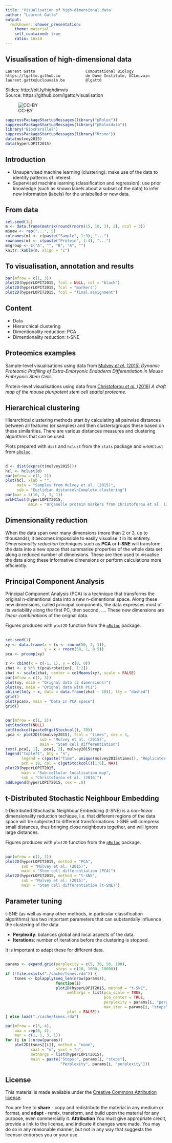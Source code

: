 ```yaml
---
title: 'Visualisation of high-dimensional data'
author: "Laurent Gatto"
output:
  rmdshower::shower_presentation:
    theme: material
    self_contained: true
    ratio: 16x10
---
```


## Visualisation of high-dimensional data 

```
Laurent Gatto                      Computational Biology
https://lgatto.github.io           de Duve Institute, UCLouvain
laurent.gatto@uclouvain.be         @lgatt0
```
Slides: http://bit.ly/highdimvis  
Source: https://github.com/lgatto/visualisation  

![CC-BY](./figs/cc1.jpg)



```r
suppressPackageStartupMessages(library("pRoloc"))
suppressPackageStartupMessages(library("pRolocdata"))
library("BiocParallel")
suppressPackageStartupMessages(library("Rtsne"))
data(mulvey2015)
data(hyperLOPIT2015)
```

## Introduction 

* Unsupervised machine learning (clustering): make use of the data to
  identify patterns of interest. 
* Supervised machine learning (classification and regression): use
  prior knowledge (such as known labels about a subset of the data) to
  infer new information (labels) for the unlabelled or new data.

## From data


```r
set.seed(1L)
m <- data.frame(matrix(round(rnorm(15, 10, 3), 2), ncol = 3))
m$new <- rep("...", 5)
colnames(m) <- c(paste("Sample", 1:3), "...")
rownames(m) <- c(paste("Protein", 1:4), "...")
m$group <- c("A", "", "B", "A", "")
knitr::kable(m, align = "c")
```

## To visualisation, annotation and results

```r
par(mfrow = c(1, 3))
plot2D(hyperLOPIT2015, fcol = NULL, col = "black")
plot2D(hyperLOPIT2015, fcol = "markers")
plot2D(hyperLOPIT2015, fcol = "final.assignment")
```

## Content

* Data 
* Hierarchical clustering
* Dimentionality reduction: PCA
* Dimentionality reduction: t-SNE


## Proteomics examples

Sample-level visualisations using data from
[Mulvey *et al.* (2015)](https://www.ncbi.nlm.nih.gov/pubmed/26059426)
*Dynamic Proteomic Profiling of Extra-Embryonic Endoderm
Differentiation in Mouse Embryonic Stem Cells.*

Protein-level visualisations using data from
[Christoforou *et al.* (2016)](https://www.ncbi.nlm.nih.gov/pubmed/26754106)
*A draft map of the mouse pluripotent stem cell spatial proteome.*

## Hierarchical clustering

Hierarchical clustering methods start by calculating all pairwise
distances between all features (or samples) and then clusters/groups
these based on these similarities. There are various distances
measures and clustering algorithms that can be used.

Plots prepared with `dist` and `hclust` from the `stats` package and
`mrkHClust` from
[`pRoloc`](https://bioconductor.org/packages/devel/bioc/html/pRoloc.html).

## {.fullpage}

```r
d <- dist(exprs(t(mulvey2015)))
hcl <- hclust(d)
par(mfrow = c(1, 2))
plot(hcl, xlab = "",
     main = "Samples from Mulvey et al. (2015)",
     sub = "Euclidian distance\nComplete clustering")
par(mar = c(10, 2, 3, 1))
mrkHClust(hyperLOPIT2015,
          main = "Organelle protein markers from Christoforou et al. (2016)")
```

## Dimensionality reduction

When the data span over many dimensions (more than 2 or 3, up to
thousands), it becomes impossible to easily visualise it in its
entirety. *Dimensionality reduction* techniques such as **PCA** or
**t-SNE** will transform the data into a new space that summarise
properties of the whole data set along a reduced number of
dimensions. These are then used to visualise the data along these
informative dimensions or perform calculations more efficiently.


## Principal Component Analysis

Principal Component Analysis (PCA) is a technique that transforms the
original n-dimentional data into a new n-dimentional space. Along
these new dimensions, called principal components, the data expresses
most of its variability along the first PC, then second, .... These
new dimensions are *linear combinations* of the orignal data.

Figures produces with `plot2D` function from the
[`pRoloc`](https://bioconductor.org/packages/devel/bioc/html/pRoloc.html)
package.

## {.fullpage}

```r
set.seed(1)
xy <- data.frame(x = (x <- rnorm(50, 2, 1)),
                 y = x + rnorm(50, 1, 0.5))
pca <- prcomp(xy)

z <- cbind(x = c(-1, 1), y = c(0, 0))
zhat <- z %*% t(pca$rotation[, 1:2])
zhat <- scale(zhat, center = colMeans(xy), scale = FALSE)
par(mfrow = c(1, 3))
plot(xy, main = "Orignal data (2 dimensions)")
plot(xy, main = "Orignal data with PC1")
abline(lm(y ~ x, data = data.frame(zhat - 10)), lty = "dashed")
grid()
plot(pca$x, main = "Data in PCA space")
grid()
```

## { .fullpage }

```r
par(mfrow = c(1, 2))
setStockcol(NULL)
setStockcol(paste0(getStockcol(), 70))
.pca <- plot2D(t(mulvey2015), fcol = "times", cex = 3,
               sub = "Mulvey et al. (2015)",
               main = "Stem cell differentiation")
text(.pca[, 1], .pca[, 2], mulvey2015$rep)
legend("topleft", bty = "n", 
       legend = c(paste("Time", unique(mulvey2015$times)), "Replicates (1,2,3)"),
       pch = 19, col = c(getStockcol()[1:6], NA))
plot2D(hyperLOPIT2015,
       main = "Sub-cellular localisation map",
       sub = "Christoforou et al. (2016)")
addLegend(hyperLOPIT2015, cex = .8)
```


## t-Distributed Stochastic Neighbour Embedding

t-Distributed Stochastic Neighbour Embedding (t-SNE) is a *non-linear*
dimensionality reduction techique, i.e. that different regions of the
data space will be subjected to different transformations. t-SNE will
compress small distances, thus bringing close neighbours together, and
will ignore large distances.

Figures produces with `plot2D` function from the
[`pRoloc`](https://bioconductor.org/packages/devel/bioc/html/pRoloc.html)
package.

## { .fullpage }

```r
par(mfrow = c(1, 2))
plot2D(hyperLOPIT2015, method = "PCA",
       sub = "Mulvey et al. (2015)",
       main = "Stem cell differentiation (PCA)")
plot2D(hyperLOPIT2015, method = "t-SNE",
       sub = "Mulvey et al. (2015)",
       main = "Stem cell differentiation (t-SNE)")
```


## Parameter tuning

t-SNE (as well as many other methods, in particular classification
algorithms) has two important parameters that can substantially
influence the clustering of the data

- **Perplexity**: balances global and local aspects of the data.
- **Iterations**: number of iterations before the clustering is
  stopped.

It is important to adapt these for different data.

## { .fullpage }

```r
params <- expand.grid(perplexity = c(5, 30, 50, 100),
                      steps = c(10, 1000, 10000))
if (!file.exists("./cache/tsnes.rda")) {
    tsnes <- bplapply(seq_len(nrow(params)),
                      function(i) 
                      plot2D(hyperLOPIT2015, method = "t-SNE",
                           methargs = list(pca_scale = TRUE,
                                           pca_center = TRUE,
                                           perplexity = params[i, "perplexity"],
                                           max_iter = params[i, "steps"]),
                           plot = FALSE))
} else load("./cache/tsnes.rda")
```


```r
par(mfrow = c(3, 4),
    oma = rep(0, 4),
    mar = c(1, 1, 3, 1))
for (i in 1:nrow(params))
    plot2D(tsnes[[i]], method = "none",
           xaxt = "n", yaxt = "n",
           methargs = list(hyperLOPIT2015),
           main = paste("Steps:", params[i, "steps"],
                        "Perplexity", params[i, "perplexity"]))
```

## License

This material is made available under the
[Creative Commons Attribution license](https://creativecommons.org/licenses/by/4.0/).

You are free to **share** - copy and redistribute the material in any
medium or format, and **adapt** - remix, transform, and build upon the
material for any purpose, even commercially it.
**Attribution** You must give appropriate credit, provide a link to
the license, and indicate if changes were made. You may do so in any
reasonable manner, but not in any way that suggests the licensor
endorses you or your use.


